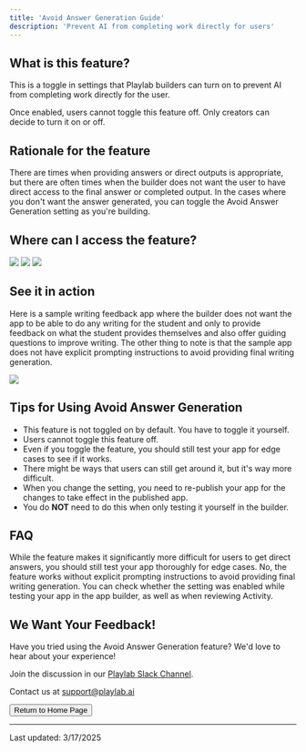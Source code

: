 ```yaml
---
title: 'Avoid Answer Generation Guide'
description: 'Prevent AI from completing work directly for users'
---
```


## What is this feature? <Icon name="new-box" />

This is a toggle in settings that Playlab builders can turn on to prevent AI from completing work directly for the user.

<Warning>
  Once enabled, users cannot toggle this feature off. Only creators can decide to turn it on or off.
</Warning>

## Rationale for the feature <Icon name="chat-question" />

There are times when providing answers or direct outputs is appropriate, but there are often times when the builder does not want the user to have direct access to the final answer or completed output. In the cases where you don't want the answer generated, you can toggle the Avoid Answer Generation setting as you're building.

## Where can I access the feature? <Icon name="head-question-outline" />

<Frame>
  <img src="/images/avoidanswers.gif" />
</Frame>

<Steps>
  <Step title="You can toggle Avoid Answer Generation in the 'Settings' menu.">
    <Frame>
  <img src="/images/avoidanswers.jpeg" />
</Frame>
  </Step>
  <Step title="You can check whether the setting was enabled while testing your app in the app builder, as well as when reviewing Activity.">
    <Frame>
  <img src="/images/avoidanswerscheck.jpeg" />
</Frame>
  </Step>
</Steps>

## See it in action <Icon name="clipboard-question" />

Here is a sample writing feedback app where the builder does not want the app to be able to do any writing for the student and only to provide feedback on what the student provides themselves and also offer guiding questions to improve writing. The other thing to note is that the sample app does not have explicit prompting instructions to avoid providing final writing generation.

<Frame>
  <img src="/images/avoidanswersdemo.gif" />
</Frame>

## Tips for Using Avoid Answer Generation <Icon name="lightbulb-on" />

<Info>
  <ul>
    <li>This feature is not toggled on by default. You have to toggle it yourself.</li>
    <li>Users cannot toggle this feature off.</li>
    <li>Even if you toggle the feature, you should still test your app for edge cases to see if it works.</li>
    <li>There might be ways that users can still get around it, but it's way more difficult.</li>
    <li>When you change the setting, you need to re-publish your app for the changes to take effect in the published app.</li>
    <li>You do <strong>NOT</strong> need to do this when only testing it yourself in the builder.</li>
  </ul>
</Info>

## FAQ <Icon name="frequently-asked-questions" />

<Accordion title="Will this completely prevent AI from generating answers?">
  While the feature makes it significantly more difficult for users to get direct answers, you should still test your app thoroughly for edge cases.
</Accordion>

<Accordion title="Do I need to add special prompting instructions?">
  No, the feature works without explicit prompting instructions to avoid providing final writing generation.
</Accordion>

<Accordion title="How do I know if it's working correctly?">
  You can check whether the setting was enabled while testing your app in the app builder, as well as when reviewing Activity.
</Accordion>

## We Want Your Feedback! <Icon name="bullhorn" />

<Info>
  Have you tried using the Avoid Answer Generation feature? We'd love to hear about your experience!

  Join the discussion in our [Playlab Slack Channel](https://join.slack.com/t/playlabcommunity/shared_invite/zt-31mhwj7nl-49e1Mw5fYpyHJGOFyDIFtA).

  Contact us at [support@playlab.ai](mailto:support@playlab.ai)
</Info>

<div className="mt-8">
  <Button href="../index.md">Return to Home Page</Button>
</div>

---
Last updated: 3/17/2025